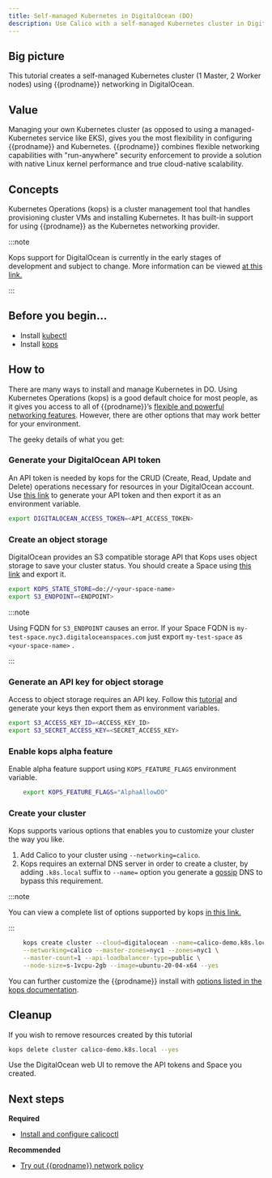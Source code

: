 ```yaml
---
title: Self-managed Kubernetes in DigitalOcean (DO)
description: Use Calico with a self-managed Kubernetes cluster in DigitalOcean (DO).
---
```


## Big picture

This tutorial creates a self-managed Kubernetes cluster (1 Master, 2 Worker nodes) using {{prodname}} networking in DigitalOcean.

## Value

Managing your own Kubernetes cluster (as opposed to using a managed-Kubernetes service like EKS), gives you the most flexibility in configuring {{prodname}} and Kubernetes. {{prodname}} combines flexible networking capabilities with "run-anywhere" security enforcement to provide a solution with native Linux kernel performance and true cloud-native scalability.

## Concepts

Kubernetes Operations (kops) is a cluster management tool that handles provisioning cluster VMs and installing Kubernetes. It has built-in support for using {{prodname}} as the Kubernetes networking provider.

:::note

Kops support for DigitalOcean is currently in the early stages of development and subject to change.
More information can be viewed [at this link.](https://kops.sigs.k8s.io/getting_started/digitalocean/)

:::

## Before you begin...

- Install [kubectl](https://kubernetes.io/docs/tasks/tools/install-kubectl/)
- Install [kops](https://kops.sigs.k8s.io/install/)

## How to

There are many ways to install and manage Kubernetes in DO. Using Kubernetes Operations (kops) is a good default choice for most people, as it gives you access to all of {{prodname}}’s [flexible and powerful networking features](../../../networking/index.mdx). However, there are other options that may work better for your environment.

The geeky details of what you get:
<GeekDetails prodname='{{prodname}}' details='Policy:Calico,IPAM:Calico,CNI:Calico,Overlay:IPIP,Routing:BGP,Datastore:kubernetes' />

### Generate your DigitalOcean API token

An API token is needed by kops for the CRUD (Create, Read, Update and Delete) operations necessary for resources in your DigitalOcean account.
Use [this link](https://www.digitalocean.com/docs/apis-clis/api/create-personal-access-token/) to generate your API token and then export it as an environment variable. 

```bash
export DIGITALOCEAN_ACCESS_TOKEN=<API_ACCESS_TOKEN>
```

### Create an object storage

DigitalOcean provides an S3 compatible storage API that Kops uses object storage to save your cluster status.
You should create a Space using [this link](https://www.digitalocean.com/docs/spaces/how-to/create/) and export it.

```bash
export KOPS_STATE_STORE=do://<your-space-name>
export S3_ENDPOINT=<ENDPOINT>
```
:::note

Using FQDN for `S3_ENDPOINT` causes an error.
If your Space FQDN is `my-test-space.nyc3.digitaloceanspaces.com` just export `my-test-space` as `<your-space-name>` .

:::

### Generate an API key for object storage

Access to object storage requires an API key.
Follow this [tutorial](https://www.digitalocean.com/docs/spaces/how-to/manage-access/) and generate your keys then export them as environment variables.

```bash
export S3_ACCESS_KEY_ID=<ACCESS_KEY_ID>
export S3_SECRET_ACCESS_KEY=<SECRET_ACCESS_KEY>
```

### Enable kops alpha feature

Enable alpha feature support using `KOPS_FEATURE_FLAGS` environment variable.

```bash
    export KOPS_FEATURE_FLAGS="AlphaAllowDO"
```

### Create your cluster

Kops supports various options that enables you to customize your cluster the way you like.

1. Add Calico to your cluster using `--networking=calico`.
1. Kops requires an external DNS server in order to create a cluster, by adding `.k8s.local` suffix to `--name=` option
you generate a [gossip](https://kops.sigs.k8s.io/gossip/) DNS to bypass this requirement.

:::note

You can view a complete list of options supported by kops
[in this link.](https://kops.sigs.k8s.io/cli/kops_create_cluster/#options)

:::

```bash
    kops create cluster --cloud=digitalocean --name=calico-demo.k8s.local \
    --networking=calico --master-zones=nyc1 --zones=nyc1 \
    --master-count=1 --api-loadbalancer-type=public \
    --node-size=s-1vcpu-2gb --image=ubuntu-20-04-x64 --yes
```

You can further customize the {{prodname}} install with [options listed in the kops documentation](https://kops.sigs.k8s.io/networking/calico). 


## Cleanup

If you wish to remove resources created by this tutorial

```bash
kops delete cluster calico-demo.k8s.local --yes
```

Use the DigitalOcean web UI to remove the API tokens and Space you created.

## Next steps

**Required**
- [Install and configure calicoctl](../../../maintenance/calicoctl/install.mdx)

**Recommended**
- [Try out {{prodname}} network policy](../../../security/get-started/calico-policy/calico-network-policy.mdx)
